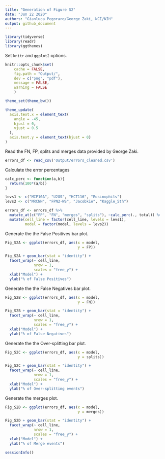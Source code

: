 ```yaml
---
title: "Generation of Figure S2"
date: "Jun 22 2020"
authors: "Gianluca Pegoraro/George Zaki, NCI/NIH"
output: github_document
---
```


```r
library(tidyverse)
library(readr)
library(ggthemes)
```
Set `knitr` and `ggplot2` options.
```r
knitr::opts_chunk$set(
    cache = FALSE,
    fig.path = "Output/",
    dev = c("png", "pdf"),
    message = FALSE,
    warning = FALSE
    )

theme_set(theme_bw())

theme_update(
  axis.text.x = element_text(
    angle = -45,
    hjust = 0,
    vjust = 0.5
  ),
  axis.text.y = element_text(hjust = 0)
)
```

Read the FN, FP, splits and merges data provided by George Zaki. 
```r
errors_df <- read_csv('Output/errors_cleaned.csv')
```

Calculate the error percentages
```r
calc_perc <- function(a,b){
  return(100*(a/b))
}

levs1 <- c("MCF10A", "U2OS", "HCT116", "Eosinophils")
levs2 <- c("MRCNN", "FPN2-WS", "Jacobkie", "Kaggle_5th")

errors_df <- errors_df %>%
  mutate_at(c("FP", "FN", "merges", "splits"), ~calc_perc(., total)) %>%
  mutate(cell_line = factor(cell_line, levels = levs1),
         model = factor(model, levels = levs2))
```

Generate the the False Positives bar plot.
```r
Fig_S2A <- ggplot(errors_df, aes(x = model, 
                                 y = FP))

Fig_S2A + geom_bar(stat = "identity") +
  facet_wrap(~ cell_line, 
             nrow = 1,
             scales = "free_y") +
  xlab("Model") +
  ylab("% of False Positives")
```

Generate the the False Negatives bar plot.
```r
Fig_S2B <- ggplot(errors_df, aes(x = model, 
                                 y = FN))

Fig_S2B + geom_bar(stat = "identity") +
  facet_wrap(~ cell_line, 
             nrow = 1,
             scales = "free_y") +
  xlab("Model") +
  ylab("% of False Negatives")
```

Generate the the Over-splitting bar plot.
```r
Fig_S2C <- ggplot(errors_df, aes(x = model, 
                                 y = splits))

Fig_S2C + geom_bar(stat = "identity") +
  facet_wrap(~ cell_line, 
             nrow = 1,
             scales = "free_y") +
  xlab("Model") +
  ylab("% of Over-splitting events")
```

Generate the merges plot. 
```r
Fig_S2D <- ggplot(errors_df, aes(x = model, 
                                 y = merges))

Fig_S2D + geom_bar(stat = "identity") +
  facet_wrap(~ cell_line, 
             nrow = 1,
             scales = "free_y") +
  xlab("Model") +
  ylab("% of Merge events")
```

```r
sessionInfo()
```
